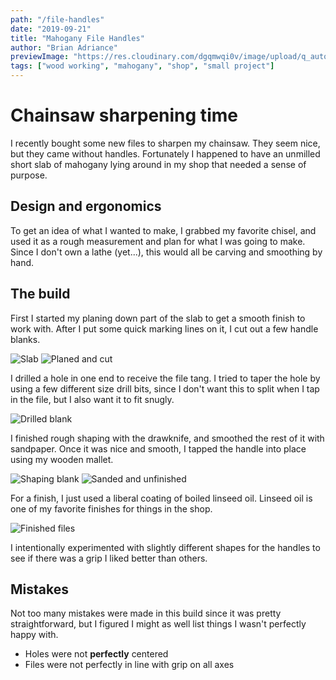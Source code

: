 ```yaml
---
path: "/file-handles"
date: "2019-09-21"
title: "Mahogany File Handles"
author: "Brian Adriance"
previewImage: "https://res.cloudinary.com/dgqmwqi0v/image/upload/q_auto,f_auto,w_400/blog-posts/file-handles/IMG_4983_owwwtm"
tags: ["wood working", "mahogany", "shop", "small project"]
---
```


# Chainsaw sharpening time

I recently bought some new files to sharpen my chainsaw. They seem nice, but they came without handles. Fortunately I happened to have an unmilled short slab of mahogany lying around in my shop that needed a sense of purpose.

## Design and ergonomics

To get an idea of what I wanted to make, I grabbed my favorite chisel, and used it as a rough measurement and plan for what I was going to make. Since I don't own a lathe (yet...), this would all be carving and smoothing by hand.

## The build

First I started my planing down part of the slab to get a smooth finish to work with. After I put some quick marking lines on it, I cut out a few handle blanks.

![Slab](https://res.cloudinary.com/dgqmwqi0v/image/upload/q_auto,f_auto,w_1024/blog-posts/file-handles/slab_tgsq50)
![Planed and cut](https://res.cloudinary.com/dgqmwqi0v/image/upload/q_auto,f_auto,w_1024/blog-posts/file-handles/IMG_4945_lcv9ta)

I drilled a hole in one end to receive the file tang. I tried to taper the hole by using a few different size drill bits, since I don't want this to split when I tap in the file, but I also want it to fit snugly.

![Drilled blank](https://res.cloudinary.com/dgqmwqi0v/image/upload/q_auto,f_auto,w_2048/blog-posts/file-handles/IMG_4968_ahlhgf)

I finished rough shaping with the drawknife, and smoothed the rest of it with sandpaper. Once it was nice and smooth, I tapped the handle into place using my wooden mallet.

![Shaping blank](https://res.cloudinary.com/dgqmwqi0v/image/upload/q_auto,f_auto,w_1024/blog-posts/file-handles/IMG_4969_vuekzy)
![Sanded and unfinished](https://res.cloudinary.com/dgqmwqi0v/image/upload/q_auto,f_auto,w_1024/blog-posts/file-handles/IMG_4983_owwwtm)

For a finish, I just used a liberal coating of boiled linseed oil. Linseed oil is one of my favorite finishes for things in the shop.

![Finished files](https://res.cloudinary.com/dgqmwqi0v/image/upload/q_auto,f_auto,w_2048/blog-posts/file-handles/IMG_4984_t8o1wr)

I intentionally experimented with slightly different shapes for the handles to see if there was a grip I liked better than others.

## Mistakes

Not too many mistakes were made in this build since it was pretty straightforward, but I figured I might as well list things I wasn't perfectly happy with.

- Holes were not **perfectly** centered
- Files were not perfectly in line with grip on all axes
